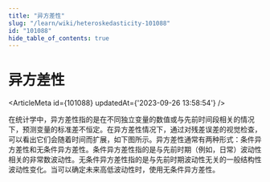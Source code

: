 ```yaml
---
title: "异方差性"
slug: "/learn/wiki/heteroskedasticity-101088"
id: "101088"
hide_table_of_contents: true
---
```



# 异方差性

<ArticleMeta id={101088} updatedAt={'2023-09-26 13:58:54'} />
<div className='border-solid border-b border-t-0 my-4 border-[var(--ifm-color-gray-300)]' />

在统计学中，异方差性指的是在不同独立变量的数值或与先前时间段相关的情况下，预测变量的标准差不恒定。在异方差性情况下，通过对残差误差的视觉检查，可以看出它们会随着时间而扩展，如下图所示。异方差性通常有两种形式：条件异方差性和无条件异方差性。条件异方差性指的是与先前时期（例如，日常）波动性相关的非常数波动性。无条件异方差性指的是与先前时期波动性无关的一般结构性波动性变化。当可以确定未来高低波动性时，使用无条件异方差性。
